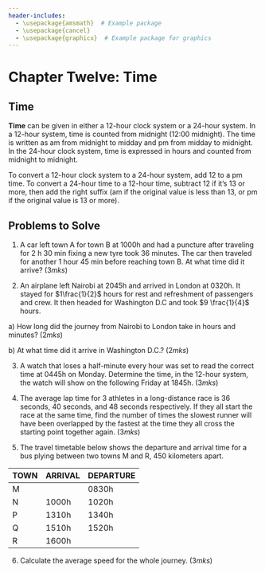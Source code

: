 ```yaml
---
header-includes:
  - \usepackage{amsmath}  # Example package
  - \usepackage{cancel}
  - \usepackage{graphicx}  # Example package for graphics
---
```


# Chapter Twelve: Time {.unnumbered}

## Time {.unnumbered}

**Time** can be given in either a 12-hour clock system or a 24-hour
system. In a 12-hour system, time is counted from midnight (12:00
midnight). The time is written as am from midnight to midday and pm from
midday to midnight. In the 24-hour clock system, time is expressed in
hours and counted from midnight to midnight.

To convert a 12-hour clock system to a 24-hour system, add 12 to a pm
time. To convert a 24-hour time to a 12-hour time, subtract 12 if it's
13 or more, then add the right suffix (am if the original value is less
than 13, or pm if the original value is 13 or more).

::: {.callout-note collapse="false"}
## Problems to Solve

1. A car left town A for town B at 1000h and had a puncture after traveling for 2 h 30 min fixing a new tyre took 36 minutes. The car then traveled for another 1 hour 45 min before reaching town B. At what time did it arrive?            $(3mks)$

2. An airplane left Nairobi at 2045h and arrived in London at 0320h.  It stayed for $1\frac{1}{2}$ hours for rest and refreshment of passengers and crew.   It then headed for Washington D.C and took $9  \frac{1}{4}$ hours.

a\) How long did the journey from Nairobi to London take in hours and minutes?         $(2mks)$

b\) At what time did it arrive in Washington D.C.?     $(2mks)$

3. A watch that loses a half-minute every hour was set to read the correct time at 0445h on Monday. Determine the time, in the 12-hour system, the watch will show on the following Friday at 1845h.                    $(3mks)$

4. The average lap time for 3 athletes in a long-distance race is 36 seconds, 40 seconds, and 48 seconds respectively.  If they all start the race at the same time, find the number of times the slowest runner will have been overlapped by the fastest at the time they all cross the starting point together again.   $(3mks)$

5. The travel timetable below shows the departure and arrival time for a bus plying between two towns M and R, 450 kilometers apart. 

| **TOWN** | **ARRIVAL** | **DEPARTURE** |
|----------|-------------|----------------|
| M        |             | 0830h         |
| N        | 1000h      | 1020h          |
| P        | 1310h      | 1340h          |
| Q        | 1510h      | 1520h          |
| R        | 1600h      |                |

6. Calculate the average speed for the whole journey.       $(3mks)$
:::
